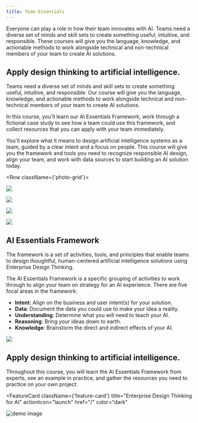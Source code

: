 ```yaml
---
title: Team Essentials
---
```



<PageDescription>

  Everyone can play a role in how their team innovates with AI.
Teams need a diverse set of minds and skill sets to create something useful, intuitive, and responsible. These courses will give you the language, knowledge, and actionable methods to work alongside technical and non-technical members of your team to create AI solutions.

</PageDescription>

## Apply design thinking to artificial intelligence.

Teams need a diverse set of minds and skill sets to create something useful, intuitive, and responsible. Our course will give you the language, knowledge, and actionable methods to work alongside technical and non-technical members of your team to create AI solutions.

In this course, you’ll learn our AI Essentials Framework, work through a fictional case study to see how a team could use this framework, and collect resources that you can apply with your team immediately.

You'll explore what it means to design artificial intelligence systems as a team, guided by a clear intent and a focus on people. This course will give you the framework and tools you need to recognize responsible AI design, align your team, and work with data sources to start building an AI solution today.

<Row className={'photo-grid'}>
<Column colMd={5} colLg={8}>
<ImageCard
href="/"
aspectRatio="16:9"
hoverColor="dark">

![](../../images/team-essentials/Image_1.png)

</ImageCard>
</Column>

<Column colMd={3} colLg={4}>
<ImageCard
aspectRatio="1:1"
href="/"
hoverColor="dark">

![](../../images/team-essentials/Image_2.png)

</ImageCard>
</Column>

<Column colMd={3} colLg={4}>
<ImageCard
aspectRatio="16:9"
href="/"
hoverColor="dark">

![](../../images/team-essentials/Image_3.png)

</ImageCard>
</Column>

<Column colMd={5} colLg={8}>
<ImageCard
aspectRatio="16:9"
href="/"
hoverColor="dark">

![](../../images/team-essentials/Image_4.png)

</ImageCard>
</Column>
</Row>


## AI Essentials Framework

The framework is a set of activities, tools, and principles that enable teams to design thoughtful, human-centered artificial intelligence solutions using Enterprise Design Thinking.

The AI Essentials Framework is a specific grouping of activities to work through to align your team on strategy for an AI experience. There are five focal areas in the framework:

 - **Intent**: Align on the business and user intent(s) for your solution.
 - **Data**: Document the data you could use to make your idea a reality.
 - **Understanding**: Determine what you will need to teach your AI.
 - **Reasoning**: Bring your ideas down to earth.
 - **Knowledge**: Brainstorm the direct and indirect effects of your AI.

<Row>
<Column colLg={12} >

![](../../images/team-essentials/Image_5.png)

</Column>
</Row>

## Apply design thinking to artificial intelligence.
Throughout this course, you will learn the AI Essentials Framework from experts, see an example in practice, and gather the resources you need to practice on your own project.

<FeatureCard
  className={'feature-card'}
  title="Enterprise Design Thinking for AI"
  actionIcon="launch"
  href="/"
  color="dark"
  >

![demo image](../../images/team-essentials/Image_6.png)

</FeatureCard>
